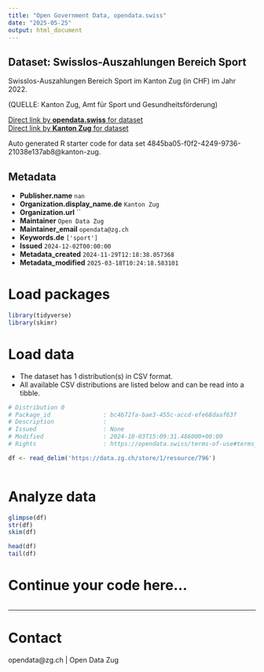 ```yaml
---
title: "Open Government Data, opendata.swiss"
date: "2025-05-25"
output: html_document
---
```


## Dataset: Swisslos-Auszahlungen Bereich Sport

Swisslos-Auszahlungen Bereich Sport im Kanton Zug (in CHF) im Jahr 2022.

(QUELLE: Kanton Zug, Amt für Sport und Gesundheitsförderung)

[Direct link by **opendata.swiss** for dataset](https://opendata.swiss/de/dataset/swisslos-auszahlungen-bereich-sport)<br>
[Direct link by **Kanton Zug** for dataset](https://www.zg.ch/behoerden/gesundheitsdirektion/statistikfachstelle/themen/16-sport-und-kultur/16-sport)

Auto generated R starter code for data set 4845ba05-f0f2-4249-9736-21038e137ab8@kanton-zug.

## Metadata

- **Publisher.name** `nan`
- **Organization.display_name.de** `Kanton Zug`
- **Organization.url** ``
- **Maintainer** `Open Data Zug`
- **Maintainer_email** `opendata@zg.ch`
- **Keywords.de** `['sport']`
- **Issued** `2024-12-02T00:00:00`
- **Metadata_created** `2024-11-29T12:18:38.057368`
- **Metadata_modified** `2025-03-18T10:24:18.583101`


# Load packages

```r

library(tidyverse)
library(skimr)

```

# Load data

-   The dataset has 1 distribution(s) in CSV format.
-   All available CSV distributions are listed below and can be read into a tibble.

```r

# Distribution 0
# Package_id               : bc4b72fa-bae3-455c-accd-efe68daaf63f
# Description              : 
# Issued                   : None
# Modified                 : 2024-10-03T15:09:31.486000+00:00
# Rights                   : https://opendata.swiss/terms-of-use#terms_by

df <- read_delim('https://data.zg.ch/store/1/resource/796')



```

# Analyze data

```r

glimpse(df)
str(df)
skim(df)

head(df)
tail(df)

```

# Continue your code here...

```r

```

------------------------------------------------------------------------

# Contact

opendata@zg.ch | Open Data Zug

